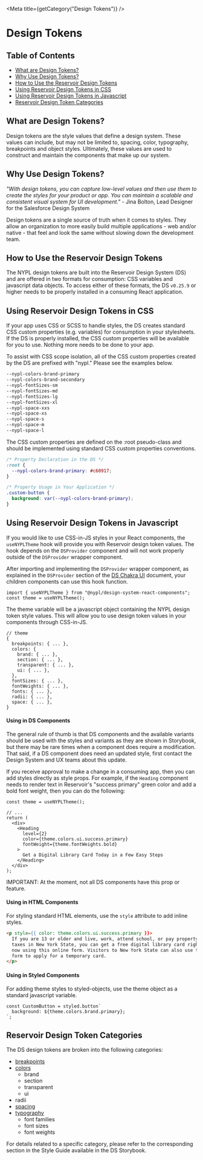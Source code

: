 

<Meta title={getCategory("Design Tokens")} />

# Design Tokens

## Table of Contents

- [What are Design Tokens?](#what-are-design-tokens)
- [Why Use Design Tokens?](#why-use-design-tokens)
- [How to Use the Reservoir Design Tokens](#figma-reference)
- [Using Reservoir Design Tokens in CSS](#using-reservoir-design-tokens-in-css)
- [Using Reservoir Design Tokens in Javascript](#using-reservoir-design-tokens-in-javascript)
- [Reservoir Design Token Categories](#reservoir-design-token-categories)

## What are Design Tokens?

Design tokens are the style values that define a design system. These values
can include, but may not be limited to, spacing, color, typography, breakpoints
and object styles. Ultimately, these values are used to construct and maintain
the components that make up our system.

## Why Use Design Tokens?

_"With design tokens, you can capture low-level values and then use them to
create the styles for your product or app. You can maintain a scalable and
consistent visual system for UI development."_ - Jina Bolton, Lead Designer
for the Salesforce Design System

Design tokens are a single source of truth when it comes to styles. They allow
an organization to more easily build multiple applications - web and/or native -
that feel and look the same without slowing down the development team.

## How to Use the Reservoir Design Tokens

The NYPL design tokens are built into the Reservoir Design System (DS) and are
offered in two formats for consumption: CSS variables and javascript data
objects. To access either of these formats, the DS `v0.25.9` or higher needs
to be properly installed in a consuming React application.

## Using Reservoir Design Tokens in CSS

If your app uses CSS or SCSS to handle styles, the DS creates standard CSS
custom properties (e.g. variables) for consumption in your stylesheets. If the
DS is properly installed, the CSS custom properties will be available for you
to use. Nothing more needs to be done to your app.

To assist with CSS scope isolation, all of the CSS custom properties created
by the DS are prefixed with "nypl." Please see the examples below.

```css
--nypl-colors-brand-primary
--nypl-colors-brand-secondary
--nypl-fontSizes-sm
--nypl-fontSizes-md
--nypl-fontSizes-lg
--nypl-fontSizes-xl
--nypl-space-xxs
--nypl-space-xs
--nypl-space-s
--nypl-space-m
--nypl-space-l
```

The CSS custom properties are defined on the :root pseudo-class and should be
implemented using standard CSS custom properties conventions.

```css
/* Property Declaration in the DS */
:root {
  --nypl-colors-brand-primary: #c60917;
}

/* Property Usage in Your Application */
.custom-button {
  background: var(--nypl-colors-brand-primary);
}
```

## Using Reservoir Design Tokens in Javascript

If you would like to use CSS-in-JS styles in your React components, the
`useNYPLTheme` hook will provide you with Reservoir design token values. The hook
depends on the `DSProvider` component and will not work properly outside of
the `DSProvider` wrapper component.

After importing and implementing the `DSProvider` wrapper component, as
explained in the `DSProvider` section of the [DS Chakra UI](?path=/story/chakra-ui--page#dsprovider)
document, your children components can use this hook function.

```tsx
import { useNYPLTheme } from "@nypl/design-system-react-components";
const theme = useNYPLTheme();
```

The theme variable will be a javascript object containing the NYPL design
token style values. This will allow you to use design token values in your
components through CSS-in-JS.

```tsx
// theme
{
  breakpoints: { ... },
  colors: {
    brand: { ... },
    section: { ... },
    transparent: { ... },
    ui: { ... },
  },
  fontSizes: { ... },
  fontWeights: { ... },
  fonts: { ... },
  radii: { ... },
  space: { ... },
}
```

#### Using in DS Components

The general rule of thumb is that DS components and the available variants
should be used with the styles and variants as they are shown in Storybook,
but there may be rare times when a component does require a modification.
That said, if a DS component does need an updated style, first contact the
Design System and UX teams about this update.

If you receive approval to make a change in a consuming app, then you can add
styles directly as style props. For example, if the `Heading` component needs to
render text in Reservoir's "success primary" green color and add a bold font
weight, then you can do the following:

```tsx
const theme = useNYPLTheme();

// ...
return (
  <div>
    <Heading
      level={2}
      color={theme.colors.ui.success.primary}
      fontWeight={theme.fontWeights.bold}
    >
      Get a Digital Library Card Today in a Few Easy Steps
    </Heading>
  </div>
);
```

IMPORTANT: At the moment, not all DS components have this prop or feature.

#### Using in HTML Components

For styling standard HTML elements, use the `style` attribute to add inline styles.

```html
<p style={{ color: theme.colors.ui.success.primary }}>
  If you are 13 or older and live, work, attend school, or pay property
  taxes in New York State, you can get a free digital library card right
  now using this online form. Visitors to New York State can also use this
  form to apply for a temporary card.
</p>
```

#### Using in Styled Components

For adding theme styles to styled-objects, use the theme object as a standard javascript variable.

```tsx
const CustomButton = styled.button`
  background: ${theme.colors.brand.primary};
`;
```

## Reservoir Design Token Categories

The DS design tokens are broken into the following categories:

- [breakpoints](?path=/story/documentation-style-guide-breakpoints--page)
- [colors](?path=/story/documentation-style-guide-colors--page)
  - brand
  - section
  - transparent
  - ui
- radii
- [spacing](?path=/story/documentation-style-guide-spacing--page)
- [typography](?path=/story/documentation-style-guide-typography--page)
  - font families
  - font sizes
  - font weights

For details related to a specific category, please refer to the corresponding
section in the Style Guide available in the DS Storybook.

<!-- hack to make sure correct styles are used on the page -->

<DSProvider></DSProvider>
